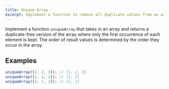 ```yaml
---
title: Unique Array
excerpt: Implement a function to remove all duplicate values from an array
---
```


Implement a function `uniqueArray` that takes in an array and returns a duplicate-free version of the array where only the first occurrence of each element is kept. The order of result values is determined by the order they occur in the array.

## Examples

```js
uniqueArray([1, 2, 3]); // [1, 2, 3]
uniqueArray([1, 1, 2]); // [1, 2]
uniqueArray([2, 1, 2]); // [2, 1]
```
